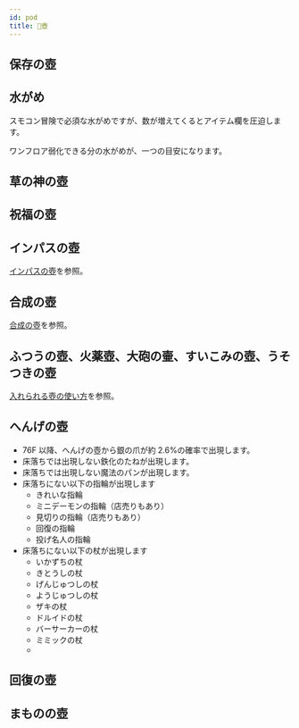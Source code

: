 ```yaml
---
id: pod
title: 💜壺
---
```



## 保存の壺

## 水がめ

スモコン冒険で必須な水がめですが、数が増えてくるとアイテム欄を圧迫します。

ワンフロア弱化できる分の水がめが、一つの目安になります。

## 草の神の壺

## 祝福の壺

## インパスの壺

[インパスの壺](../combo/inpasu.mdx)を参照。

## 合成の壺

[合成の壺](../combo/merge.mdx)を参照。

## ふつうの壺、火薬壺、大砲の壷、すいこみの壺、うそつきの壺

[入れられる壺の使い方](../combo/other-pots.mdx)を参照。

## へんげの壺

- 76F 以降、へんげの壺から銀の爪が約 2.6%の確率で出現します。
- 床落ちでは出現しない鉄化のたねが出現します。
- 床落ちでは出現しない魔法のパンが出現します。
- 床落ちにない以下の指輪が出現します
  - きれいな指輪
  - ミニデーモンの指輪（店売りもあり）
  - 見切りの指輪（店売りもあり）
  - 回復の指輪
  - 投げ名人の指輪
- 床落ちにない以下の杖が出現します
  - いかずちの杖
  - きとうしの杖
  - げんじゅつしの杖
  - ようじゅつしの杖
  - ザキの杖
  - ドルイドの杖
  - バーサーカーの杖
  - ミミックの杖
  - 
## 回復の壺

## まものの壺
